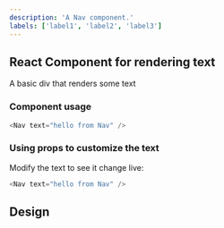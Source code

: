 ```yaml
---
description: 'A Nav component.'
labels: ['label1', 'label2', 'label3']
---
```



## React Component for rendering text

A basic div that renders some text

### Component usage

```js
<Nav text="hello from Nav" />
```

### Using props to customize the text

Modify the text to see it change live:

```js live
<Nav text="hello from Nav" />
```

## Design

<FigmaEmbed src="https://www.figma.com/embed?embed_host=share&url=https%3A%2F%2Fwww.figma.com%2Ffile%2FctC1w9YhJvqaO1EZ08gLOV%2FCommunity%3Fnode-id%3D5%253A854" />
